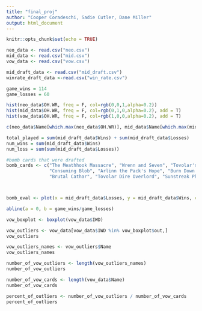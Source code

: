 ```yaml
---
title: "final_proj"
author: "Cooper Coradeschi, Sadie Cutler, Dane Miller"
output: html_document
---
```


```r
knitr::opts_chunk$set(echo = TRUE)
```

```R
neo_data <- read.csv("neo.csv")
mid_data <- read.csv("mid.csv")
vow_data <- read.csv("vow.csv")

mid_draft_data <- read.csv("mid_draft.csv")
winrate_draft_data <-read.csv("win_rate.csv")

game_wins = 114
game_losses = 60
```

```R

hist(neo_data$OH.WR, freq = F, col=rgb(0,0,1,alpha=0.2))
hist(mid_data$OH.WR, freq = F, col=rgb(0,1,0,alpha=0.2), add = T)
hist(vow_data$OH.WR, freq = F, col=rgb(1,0,0,alpha=0.2), add = T)


```

```R
c(neo_data$Name[which.max(neo_data$OH.WR)], mid_data$Name[which.max(mid_data$OH.WR)], vow_data$Name[which.max(vow_data$OH.WR)])
```


```R

total_played = sum(mid_draft_data$Wins) + sum(mid_draft_data$Losses)
num_wins = sum(mid_draft_data$Wins)
num_loss = sum(sum(mid_draft_data$Losses))

#bomb cards that were drafted
bomb_cards <- c("The Meathhook Massacre", "Wrenn and Seven", "Tovolar's Huntmaster", "Leisa Forgotten Archangel", "Sigarda Champion of Light",
                "Consuming Blob", "Arlinn the Pack's Hope", "Burn Down the House", "Poppet Stitcher", "Tainted Adversary", "Intrepid Adversary", 
                "Brutal Cathar", "Tovolar Dire Overlord", "Sunstreak Phoenix", "Florian Voldaren Scion", "Moonveil Regen", "Augur of Autumn");



bomb_eval <- plot(x = mid_draft_data$Losses, y = mid_draft_data$Wins, col=ifelse(mid_draft_data$Card %in% bomb_cards, 'red', 'grey'), type = "p")

abline(a = 0, b = game_wins/game_losses)

```



```R
vow_boxplot <- boxplot(vow_data$IWD)

vow_outliers <- vow_data[vow_data$IWD %in% vow_boxplot$out,]
vow_outliers

vow_outliers_names <- vow_outliers$Name
vow_outliers_names

number_of_vow_outliers <- length(vow_outliers_names)
number_of_vow_outliers

number_of_vow_cards <- length(vow_data$Name)
number_of_vow_cards

percent_of_outliers <- number_of_vow_outliers / number_of_vow_cards
percent_of_outliers
```



